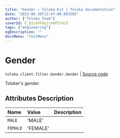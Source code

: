```yaml
---
title: "Gender — Toloka-Kit | Toloka documentation"
date: "2023-06-20T13:47:00.065585"
author: ["Toloka Team"]
coverId: F_bIcOYF9yjrxkPZrXc3
tags: ["engineering"]
ogDescription: ""
docsMenu: "tkitMenu"
---
```


# Gender

`toloka.client.filter.Gender.Gender` | [Source code](https://github.com/Toloka/toloka-kit/blob/v1.2.0/src/client/filter.py#L257)

Toloker's gender.

## Attributes Description

| Name | Value | Description |
| :------| :-----------| :----------| 
`MALE`|'MALE'|
`FEMALE`|'FEMALE'|